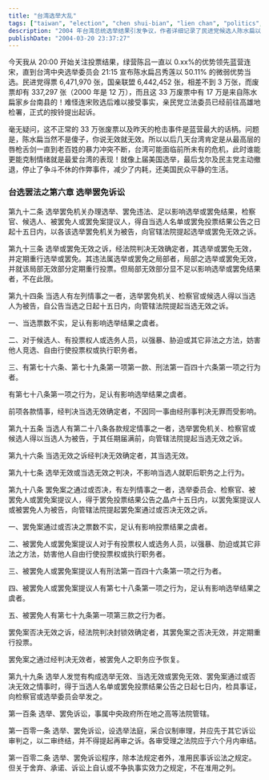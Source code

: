 ```yaml
---
title: "台湾选举大乱"
tags: ["taiwan", "election", "chen shui-bian", "lien chan", "politics", "controversy", "voting", "democracy", "cross-strait relations", "legal challenge"]
description: "2004 年台湾总统选举结果引发争议，作者详细记录了民进党候选人陈水扁以微弱优势 (50.11%) 获胜的情况，以及国民党连战团队质疑选举结果的后续发展。文章分析了高达 33.7 万的废票数量 (是 2000 年的近 3 倍) 以及前一天枪击事件等因素，预测台湾将面临严重政治危机，并引用台湾选举法规讨论可能的法律救济途径。"
publishDate: "2004-03-20 23:37:27"
---
```


今天我从 20:00 开始关注投票结果，绿营陈吕一直以 0.xx%的优势领先蓝营连宋，直到台湾中央选举委员会 21:15 宣布陈水扁吕秀莲以 50.11% 的微弱优势当选。民进党得票 6,471,970 张，国亲联盟 6,442,452 张，相差不到 3 万张，而废票却有 337,297 张（2000 年是 12 万），而且这 33 万废票中有 17 万是来自陈水扁家乡台南县的！难怪连宋败选后难以接受事实，亲民党立法委员已经前往高雄地检署，正式的按铃提出起诉。

毫无疑问，这不正常的 33 万张废票以及昨天的枪击事件是蓝营最大的话柄。问题是，陈水扁当然不是傻子，你说无效就无效。所以以后几天台湾肯定是从最高层的唇枪舌剑一直到老百姓的暴力冲突不断，台湾可能面临前所未有的危机，此时谁能更能克制情绪就是最爱台湾的表现！就像上届美国选举，最后戈尔及民主党主动撤退，停止了争斗不休的作弊事件，减少了内耗，还美国民众平静的生活。

### 台选罢法之第六章 选举罢免诉讼

第九十二条 选举罢免机关办理选举、罢免违法、足以影响选举或罢免结果，检察官、候选人、被罢免人或罢免案提议人，得自当选人名单或罢免投票结果公告之日起十五日内，以各该选举罢免机关为被告，向官辖法院提起选举或罢免无效之诉。

第九十三条 选举或罢免无效之诉，经法院判决无效确定者，其选举或罢免无效，并定期重行选举或罢免。其违法属选举或罢免之局部者，局部之选举或罢免无效，并就该局部无效部分定期重行投票。但局部无效部分显不足以影响选举或罢免结果者，不在此限。

第九十四条 当选人有左列情事之一者，选举罢免机关、检察官或候选人得以当选人为被告，自公告当选之日起十五日内，向管辖法院提起当选无效之诉。

一、当选票数不实，足认有影响选举结果之虞者。

二、对于候选人、有投票权人或选务人员，以强暴、胁迫或其它非法之方法，妨害他人竞选、自由行使投票权或执行职务者。

三、有第七十六条、第七十九条第一项第一款、刑法第一百四十六条第一项之行为者。

有第七十八条第一项之行为，足认有影响选举结果之虞者。

前项各款情事，经判决当选无效确定者，不因同一事由经刑事判决无罪而受影响。

第九十五条 当选人有第二十八条各款规定情事之一者，选举罢免机关、检察官或候选人得以当选人为被告，于其任期届满前，向管辖法院提起当选无效之诉。

第九十六条 当选无效之诉经判决无效确定者，其当选无效。

第九十七条 选举无效或当选无效之判决，不影响当选人就职后职务之上行为。

第九十八条 罢免案之通过或否决，有左列情事之一者，选举委员会、检察官、被罢免人或罢免案提议人，得于罢免投票结果公告之晶卢十五日内，以罢免案提议人或被罢免人为被告，向管辖法院提起罢免案通过或否决无效之诉。

一、罢免案通过或否决之票数不实，足认有影响投票结果之虞者。

二、被罢免人或罢免案提议人对于有投票权人或选务人员，以强暴、肋迫或其它非法之方法，妨害他人自由行使投票权或执行职务者。

三、被罢免人或罢免案提议人有刑法第一百四十六条第一项之行为者。

四、被罢免人或罢免案提议人有第七十八条第一项之行为，足认有影响选举结果之虞者。

五、被罢免人有第七十九条第一项第三款之行为者。

罢免案否决无效之诉，经法院判决封锁效确定者，其罢免案之否决无效，并定期重行投票。

罢免案之通过经判决无效者，被罢免人之职务应予恢复。

第九十九条 选举人发觉有构成选举无效、当选无效或罢免无效、罢免案通过或否决无效之情事时，得于当选人名单或罢免投票结果公告之日起七日内，检具事证，向检察官或选举委员会举发之。

第一百条 选举、罢免诉讼，事属中央政府所在地之高等法院管辖。

第一百零一条 选举、罢免诉讼，设选举法庭，采合议制审理，并应先于其它诉讼审判之，以二审终结，并不得提起再审之诉。各审受理之法院应于六个月内审结。

第一百零二条 选举、罢免诉讼程序，除本法规定者外，准用民事诉讼法之规定。但关于舍弃、承诺、诉讼上自认或不争执事实效力之规定，不在准用之列。
